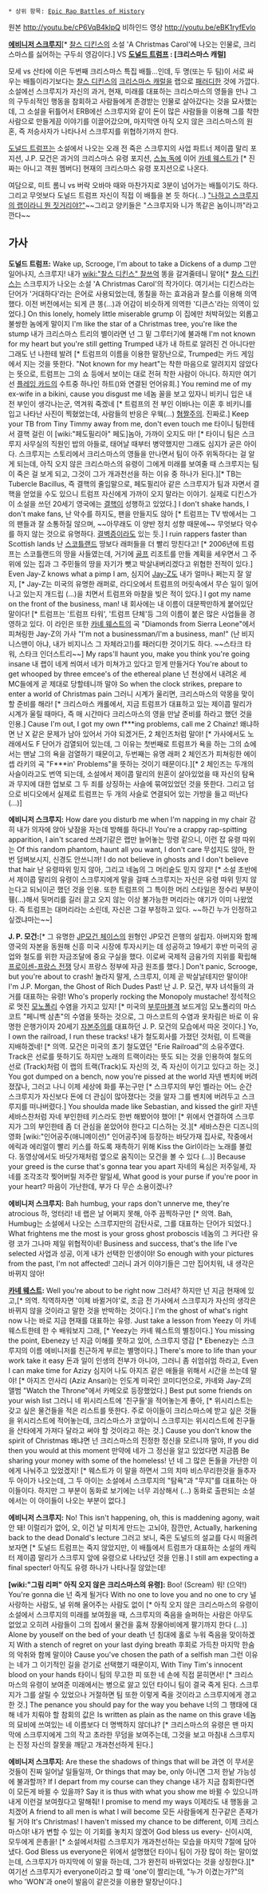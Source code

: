  * 상위 항목: [[Epic Rap Battles of History]]

{{{#!html
<object width="560" height="315"><param name="movie" value="https://www.youtube.com/v/CeLrlmV9A-s?version=3&amp;hl=en_US"></param><param name="allowFullScreen" value="true"></param><param name="allowscriptaccess" value="always"></param><embed src="https://www.youtube.com/v/cP6VqB4klpQ?version=3&amp;hl=en_US" type="application/x-shockwave-flash" width="560" height="315" allowscriptaccess="6always" allowfullscreen="true"></embed></object>
}}}
원본 http://youtu.be/cP6VqB4klpQ
비하인드 영상 http://youtu.be/eBK1ryfEvlo

'''[[에비니저 스크루지]]'''[* [[찰스 디킨스]]의 소설 'A Christmas Carol'에 나오는 인물로, 크리스마스를 싫어하는 구두쇠 영감이다.] VS '''[[도널드 트럼프]] : [크리스마스 캐럴]'''

모세 vs 산타에 이은 두번째 크리스마스 특집 배틀...인데, 두 명(또는 두 팀)이 서로 싸우는 배틀이라기보다는 [[찰스 디킨스]]의 [[크리스마스 캐럴]]을 랩으로 [[패러디]]한 것에 가깝다.
소설에선 스크루지가 자신의 과거, 현재, 미래를 대표하는 크리스마스의 영들을 만나 그의 구두쇠적인 행동을 참회하고 사람들에게 존경받는 인물로 살아갔다는 것을 묘사했는데, 그 소설을 뒤틀어서 ERB에선 스크루지와 같이 돈이 많은 사람들을 이용해 그를 착한 사람으로 만들게끔 이야기를 이끌어갔으며, 마지막엔 아직 오지 않은 크리스마스의 원혼, 즉 저승사자가 나타나서 스크루지를 위협하기까지 한다.

[[도널드 트럼프]]는 소설에서 나오는 오래 전 죽은 스크루지의 사업 파트너 제이콥 말리 포지션, J.P. 모건은 과거의 크리스마스 유령 포지션, [[스눕 독]]에 이어 [[카녜 웨스트]]가 [* 진짜는 아니고 객원 멤버다] 현재의 크리스마스 유령 포지션으로 나온다.

여담으로, 미트 롬니 vs 버락 오바마 때와 마찬가지로 3분이 넘어가는 배틀이기도 하다.
그리고 무엇보다 도널드 트럼프 자신이 직접 이 배틀을 본 듯 하다(...) [https://twitter.com/realDonaldTrump/status/414073211689529344 "나하고 스크루지의 랩이라니 뭔 짓거리야?"]~~그리고 양키들은 "스크루지와 니가 똑같은 놈이니까"라고 깐다~~

== 가사 ==
'''도널드 트럼프:'''
Wake up, Scrooge, I'm about to take a Dickens of a dump
그만 일어나지, 스크루지! 내가 [[wiki:"찰스 디킨스" 찰쓰억]] 똥을 갈겨줄테니 말야[* [[찰스 디킨스]]는 스크루지가 나오는 소설 'A Christmas Carol'의 작가이다. 여기서는 디킨스라는 단어가 '거대하다'라는 은어로 사용되었는데, 똥칠을 하는 효과음과 찰스를 이용해 의역했다. 이전 버전에서는 되게 큰 똥(...)과 어감이 비슷하게 의역한 '디큰스'라는 의역이 있었다.] 
On this lonely, homely little miserable grump
이 집에만 처박혀있는 외롭고 불쌍한 놈에게 말이지
I'm like the star of a Christmas tree, you're like the stump
내가 크리스마스 트리의 별이라면 넌 그 밑 그루터기에 불과해
I'm not known for my heart but you're still getting Trumped
내가 내 하트로 알려진 건 아니다만 그래도 넌 나한테 발려 [* 트럼프의 이름을 이용한 말장난으로, Trumped는 카드 게임에서 지는 것을 뜻한다. "Not known for my heart"는 착한 마음으로 알려지지 않았다는 뜻으로, 트럼프는 그의 쇼 등에서 보이는 대로 전혀 착한 사람이 아니다. 하지만 여기선 [[플레잉 카드]]의 수트중 하나인 하트({{{#red ♥}}})와 연결된 언어유희.]
You remind me of my ex-wife in a bikini, cause you disgust me
네놈 꼴을 보고 있자니 비키니 입은 내 전 부인이 생각나는군, 역겨워 죽겠네 [* 트럼프의 전 부인 이바나는 이혼 후 비키니를 입고 나타난 사진이 찍혔었는데, 사람들의 반응은 우웩(...) [http://i.perezhilton.com/wp-content/uploads/2011/07/ivana-trump-shows-off-her-bikini-bod__oPt.jpg 혐짤주의]. 진짜로.]
Keep your TB from Tiny Timmy away from me, don't even touch me
타이니 팀한테서 결핵 걸린 이 [wiki:"페도필리아" 페도]놈아, 가까이 오지도 마! [* 타이니 팀은 스크루지 사무실의 직원인 밥의 아들로, 태어날 때부터 병약했지만 그래도 심지가 굳은 아이다. 스크루지는 스토리에서 크리스마스의 영들을 만나면서 팀이 아주 위독하다는 걸 알게 되는데, 아직 오지 않은 크리스마스의 유령이 그에게 미래를 보여줄 때 스크루지는 팀이 죽은 걸 보게 되고, 그것이 그가 개과천선을 하는 이유 중 하나가 된다.][* TB는 Tubercle Bacillus, 즉 결핵의 줄임말으로, 페도필리아 같은 스크루지가 팀과 자면서 결핵을 얻었을 수도 있으니 트럼프 자신에게 가까이 오지 말라는 이야기. 실제로 디킨스가 이 소설을 쓰던 20세기 영국에는 [[결핵]]이 성행하고 있었다.]
I don't shake hands, I don't make fans, 
난 악수를 하지도, 팬을 만들지도 않아 [* 트럼프는 TV 밖에서는 그의 팬들과 잘 소통하질 않으며, ~~아무래도 이 양반 정치 성향 때문에~~ 무엇보다 악수를 하지 않는 것으로 유명하다. [[결벽증]]이라도 있는 듯.]
I ruin rappers faster than Scottish lands
난 [[스코틀랜드]] 땅보다 래퍼들을 더 빨리 망친다고! [* 2006년에 트럼프는 스코틀랜드의 땅을 사들였는데, 거기에 [[골프]] 리조트를 만들 계획을 세우면서 그 주위에 있는 집과 그 주민들의 땅을 자기가 뺏고 박살내버리겠다고 위협한 전적이 있다.]
Even Jay-Z knows what a pimp I am, 
심지어 [[Jay-Z]]도 내가 얼마나 쩌는지 잘 알지, [* Jay-Z는 미국의 유명한 래퍼로, 라디오에서 트럼프의 머릿속에서 무슨 일이 일어나고 있는지 개드립 (...)을 치면서 트럼프와 마찰을 빚은 적이 있다.]
I got my name on the front of the business, man!
내 회사에는 내 이름이 대문짝만하게 붙어있단 말이다! [* 트럼프는 '트럼프 타워', '트럼프 단체'등 그의 이름이 붙은 많은 사업들을 경영하고 있다. 이 라인은 또한 [[카녜 웨스트]]의 곡 "Diamonds from Sierra Leone"에서 피쳐링한 Jay-Z의 가사 "I'm not a businessman/I'm a business, man!" (난 비지니스맨이 아냐, 내가 비지니스 그 자체라고!)를 패러디한 것이기도 하다. ~~스타크 타워, 스타크 인더스트리~~]
My raps'll haunt you, make you think you're going insane
내 랩이 네게 씌여서 네가 미쳐가고 있다고 믿게 만들거다
You're about to get whooped by three emcee's of the ethereal plane
넌 천상에서 내려온 세 MC들에게 곧 제대로 당할테니까 말야 
So when the clock strikes, prepare to enter a world of Christmas pain
그러니 시계가 울리면, 크리스마스의 악몽을 맞이할 준비를 해라! [* 크리스마스 캐롤에서, 지금 트럼프가 대표하고 있는 제이콥 말리가 시계가 울릴 때마다, 즉 매 시간마다 크리스마스의 영을 만날 준비를 하라고 했던 것을 인용.]
Cause I'm out, I got my own f***ing problems, call me 2 Chainz!
왜냐하면 난 X 같은 문제가 남아 있어서 가야 되겠거든, 2 체인즈처럼 말야! [* 가사에서도 노래에서도 F 단어가 검열되어 있는데, 그 이유는 첫번째로 트럼프가 욕을 하는 그의 쇼에서는 맨날 그의 욕을 검열하기 때문이고, 두번째는 유명 래퍼 2 체인즈가 피쳐링한 에이셉 라키의 곡 "F***in' Problems"을 뜻하는 것이기 때문이다.][* 2 체인즈는 두개의 사슬이라고도 번역 되는데, 소설에서 제이콥 말리의 원혼이 살아있었을 때 자신의 탐욕과 무지에 대한 업보로 그 두 죄를 상징하는 사슬에 묶여있었던 것을 뜻한다. 그리고 덤으로 비디오에서 실제로 트럼프는 두 개의 사슬로 연결되어 있는 가방을 들고 떠난다 (...)]


'''에비니저 스크루지:'''
How dare you disturb me when I'm napping in my chair
감히 내가 의자에 앉아 낮잠을 자는데 방해를 하다니!
You're a crappy rap-spitting apparition, I ain't scared
쓰레기같은 랩만 늘어놓는 망령 같으니, 이런 잡 유령 따위는
Of this random phantom, haunt all you want, I don't care
무섭지도 않아, 한번 덤벼보시지, 신경도 안쓰니까!
I do not believe in ghosts and I don't believe that hair
난 유령따위 믿지 않아, 그리고 네놈의 그 머리숱도 믿지 않지! [* 소설 초반에서 제이콥 말리의 유령이 스크루지에게 말을 걸때 스크루지는 자신은 유령 따위 믿지 않는다고 되뇌이곤 했던 것을 인용. 또한 트럼프의 그 특이한 머리 스타일은 정수리 부분이 휑(...)해서 뒷머리를 길러 끌고 오지 않는 이상 불가능한 머리라는 얘기가 이미 나왔었다. 즉 트럼프는 대머리라는 소린데, 자신은 그걸 부정하고 있다. ~~하긴 누가 인정하고 싶겠냐마는~~]


'''J. P. 모건:'''[* 그 유명한 [[JP모건 체이스]]의 원형인 JP모건 은행의 설립자. 아버지와 함께 영국의 자본을 동원해 신흥 미국 시장에 투자시키는 데 성공하고 19세기 후반 미국의 공업와 철도를 위한 자금조달에 중요 구실을 했다. 이로써 국제적 금융가의 지위를 확립해 [[프로이센-프랑스 전쟁]] 당시 프랑스 정부에 자금 원조를 했다.]
Don't panic, Scrooge, but you're about to crash!
놀라지 말게, 스크루지, 이제 곧 박살날테지만 말이야!
I'm J.P. Morgan, the Ghost of Rich Dudes Past!
난 J. P. 모건, 부자 녀석들의 과거를 대표하는 유령!
Who's properly rocking the Monopoly mustache!
정석적으로 멋진 [[모노폴리]] 수염을 가지고 있지! [* 미국의 [[부루마블]]격 보드게임 모노폴리의 마스코트 "페니백 삼촌"의 수염을 뜻하는 것으로, 그 마스코트의 수염과 옷차림은 바로 이 유명한 은행가이자 20세기 [[자본주의]]를 대표하던 J. P. 모건의 모습에서 따온 것이다.] 
Yo, I own the railroad, I run these tracks!
내가 철도회사를 가졌던 것처럼, 이 트랙을 지배하겠네! [* 의역. 모건은 미국의 초기 철도였던 "Erie Railroad"의 소유주였다. Track은 선로를 뜻하기도 하지만 노래의 트랙이라는 뜻도 되는 것을 인용하여 철도의 선로 (Track)처럼 이 랩의 트랙(Track)도 자신의 것, 즉 자신이 이기고 있다고 하는 것.]
You got dumped on a bench, now you're pissed at the world
자넨 벤치에 버려졌잖나, 그러고 나니 이제 세상에 화를 푸는구만 [* 스크루지의 부인 벨라는 어느 순간 스크루지가 자신보다 돈에 더 관심이 많아졌다는 것을 알자 그를 벤치에 버려두고 스크루지를 떠나버렸다.]
You shoulda made like Sebastian, and kissed the girl!
자넨 세바스찬처럼 자네 부인한테 키스라도 한번 해봤어야 했어! [* 위에서 연결하여 스크루지가 그의 부인한테 좀 더 관심을 쏟았어야 한다고 디스하는 것.][* 세바스찬은 디즈니의 영화 [wiki:"인어공주(애니메이션)" 인어공주]에 등장하는 바닷가재 집사로, 작중에서 에릭과 에리얼이 빨리 키스를 하도록 재촉하기 위해 Kiss the Girl이라는 노래를 불렀다. 동영상에서도 바닷가재처럼 옆으로 움직이는 모건을 볼 수 있다 (...)]
Because your greed is the curse that's gonna tear you apart
자네의 욕심은 저주일세, 자네를 조각조각 찢어버릴 저주란 말일세, 
What good is your purse if you're poor in your heart?
마음이 가난한데, 부가 다 무슨 소용이겠나?


'''에비니저 스크루지:'''
Bah humbug, your raps don't unnerve me, they're atrocious
하, 엉터리! 네 랩은 날 어쩌지 못해, 아주 끔찍하구만 [* 의역. Bah, Humbug는 소설에서 나오는 스크루지만의 감탄사로, 그를 대표하는 단어가 되었다.]
What frightens me the most is your gross ghost proboscis
네놈의 그 커다란 유령 코가 그나마 제일 위협적이네!
Business and success, that's the life I've selected
사업과 성공, 이게 내가 선택한 인생이야!
So enough with your pictures from the past, I'm not affected!
그러니 과거 이야기들은 그만 집어치워, 내 생각은 바뀌지 않아!


'''[[카녜 웨스트]]:''' 
Well you're about to be right now
그러셔? 하지만 넌 지금 현재에 있고,[* 의역. 직역하자면 '이제 바뀔거야'로, 조금 전 가사에서 스크루지가 자신의 생각은 바뀌지 않을 것이라고 말한 것을 반박하는 것이다.]
I'm the ghost of what's right now
나는 바로 지금 현재를 대표하는 유령.
Just take a lesson from Yeezy 
이 카녜 웨스트한테 한 수 배워보지 그래, [* Yeezy는 카녜 웨스트의 별칭이다.]
You missing the point, Ebenezy
넌 지금 이해를 못하고 있어, 스크루지 영감 [* Ebenezy는 스크루지의 이름 에비니저를 친근하게 부르는 별명이다.]
There's more to life than your work take it easy
돈과 일이 인생의 전부가 아니야, 그러니 좀 쉬엄쉬엄 하라고,
Even I can make time for Azizy
심지어 나도 아지즈 같은 애들을 위해서 시간을 쓰는데 말야! [* 아지즈 안사리 (Aziz Ansari)는 인도계 미국인 코미디언으로, 카녜와 Jay-Z의 앨범 "Watch the Throne"에서 카메오로 등장했었다.]
Best put some friends on your wish list
그러니 네 위시리스트에 '친구들'을 적어놓는게 좋아, [* 위시리스트는 갖고 싶은 물건들을 적은 리스트를 뜻한다. 주로 아이들이 크리스마스에 받고 싶은 것들을 위시리스트에 적어놓는데, 크리스마스가 코앞이니 스크루지는 위시리스트에 친구들을 산타에게 가져다 달라고 써야 할 것이라고 하는 것.] 
Cause you don't know the spirit of Christmas
왜냐면 넌 크리스마스의 진정한 정신을 모르니까 말야,
If you did then you would at this moment
만약에 네가 그 정신을 알고 있었다면 지금쯤
Be sharing your money with some of the homeless!
넌 네 그 많은 돈들을 가난한 이에게 나눠주고 있었겠지! [* 웨스트가 이 말을 하면서 그의 치마 비스무리한것을 들추자 두 아이가 나오는데, 그 두 아이는 소설에서 스크루지의 "탐욕"과 "무지"를 대표하는 아이들이다. 하지만 그 부분이 동화로 보기에는 너무 괴상해서 (...) 동화로 출판되는 소설에서는 이 아이들이 나오는 부분이 없다.]


'''에비니저 스크루지:'''
No! This isn't happening, oh, this is maddening agony, wait
안 돼! 이럴리가 없어, 오, 이건 날 미치게 만드는 고뇌야, 잠깐만,
Actually, harkening back to the dead Donald's lecture
그러고 보니, 죽은 도널드의 설교를 다시 떠올려보자면 [* 도널드 트럼프는 죽지 않았지만, 이 배틀에서 트럼프가 대표하는 소설의 캐릭터 제이콥 말리가 스크루지 앞에 유령으로 나타났던 것을 인용.]
I still am expecting a final specter!
아직도 유령 하나가 나타나질 않았는데!


'''[wiki:"그림 리퍼" 아직 오지 않은 크리스마스의 유령]:'''
Boo! (Scream)
워! (으악!)
You're gonna die
넌 죽게 될거다
With no one to love you and no one to cry
널 사랑하는 사람도, 널 위해 울어주는 사람도 없이 [* 아직 오지 않은 크리스마스의 유령이 소설에서 스크루지의 미래를 보여줬을 때, 스크루지의 죽음을 슬퍼하는 사람은 아무도 없었고 오히려 사람들이 그의 집에서 물건을 훔쳐 장물아비에게 팔기까지 한다 (...)]
Alone by youself on the bed of your death
넌 침대에 홀로 누워 죽음을 맞이하겠지
With a stench of regret on your last dying breath
후회로 가득찬 마지막 한숨의 악취와 함께 말이야
Cause you've chosen the path of a selfish man
그런 이유는 네가 그 이기적인 길을 걷기로 선택했기 때문이지,
With Tiny Tim's innocent blood on your hands
타이니 팀의 무고한 피 또한 네 손에 직접 묻히면서! [* 크리스마스의 유령이 보여준 미래에서는 병으로 앓고 있던 타이니 팀이 결국 죽게 된다. 스크루지가 그를 살릴 수 있었으나 거절하면 팀 또한 이렇게 죽을 것이라고 스크루지에게 경고한 것.]
The penance you should pay for the way you behave
너의 그 행태에 대해 네가 치뤄야 할 참회의 값은 
Is written as plain as the name on this grave
네놈의 묘비에 쓰여있는 네 이름보다 더 명백하지 않더냐? [* 크리스마스의 유령은 맨 마지막에 스크루지에게 그의 작고 초라한 무덤을 보여주는데, 그것을 보고 마침내 스크루지는 진정 자신의 잘못을 깨닫고 개과천선하게 된다.]


'''에비니저 스크루지:'''
Are these the shadows of things that will be
과연 이 무서운 것들이 진짜 일어날 일들일까,
Or things that may be, only
아니면 그저 한낱 가능성에 불과할까?
If I depart from my course can they change
내가 지금 참회한다면 이 모든게 바뀔 수 있을까?
Say it is thus with what you show me
바뀔 수 있으니까 내게 이런걸 보여줬다고 말해줘!
I promise to mend my ways
이제라도 내 행동을 고치겠어
A friend to all men is what I will become
모든 사람들에게 친구같은 존재가 될 거야
It's Christmas! I haven't missed my chance to be different, 
이제 크리스마스야! 내가 변할 수 있는 이 기회를 놓치지 않겠어
God bless us every-
신이시여, 모두에게 은총을! [* 소설에서처럼 스크루지가 개과천선하는 모습을 마지막 7절에 담아냈다. God Bless us everyone은 위에서 설명했던 타이니 팀이 가장 많이 하는 말이었는데, 스크루지가 마지막에 이 말을 하는데, 그가 완전히 바뀌었다는 것을 상징한다.][* 여기선 스크루지가 everyone이라고 할 때 'one'이 짤리는데, "누가 이겼는가?"의 who 'WON'과 one이 발음이 같은것을 이용한 말장난이다.]
